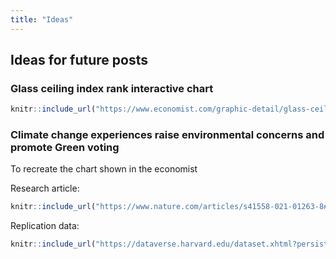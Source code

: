 ```yaml
---
title: "Ideas"
---
```


## Ideas for future posts

### Glass ceiling index rank interactive chart

```r
knitr::include_url("https://www.economist.com/graphic-detail/glass-ceiling-index")
```

### Climate change experiences raise environmental concerns and promote Green voting

To recreate the chart shown in the economist

Research article:

```r
knitr::include_url("https://www.nature.com/articles/s41558-021-01263-8#data-availability")
```

Replication data:

```r
knitr::include_url("https://dataverse.harvard.edu/dataset.xhtml?persistentId=doi:10.7910/DVN/D2STBL")
```

